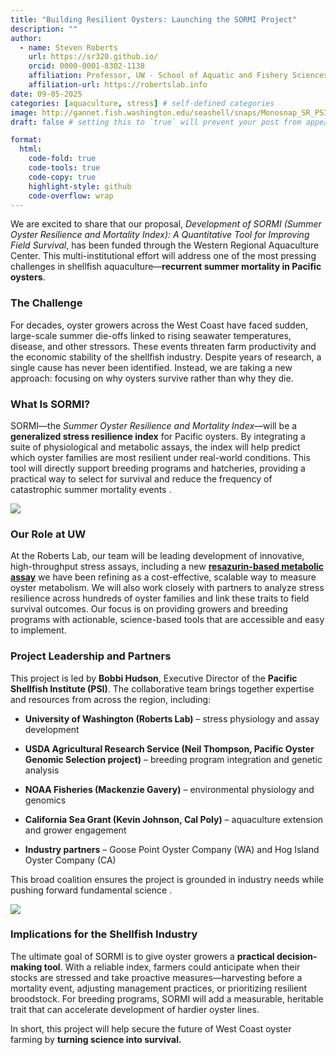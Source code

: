 ```yaml
---
title: "Building Resilient Oysters: Launching the SORMI Project"
description: ""
author:
  - name: Steven Roberts
    url: https://sr320.github.io/
    orcid: 0000-0001-8302-1138
    affiliation: Professor, UW - School of Aquatic and Fishery Sciences
    affiliation-url: https://robertslab.info
date: 09-05-2025
categories: [aquaculture, stress] # self-defined categories
image: http://gannet.fish.washington.edu/seashell/snaps/Monosnap_SR_PSI_WRAC_2025_Full_Proposal_Draft_2025-09-06_06-42-09.png # finding a good image
draft: false # setting this to `true` will prevent your post from appearing on your listing page until you're ready!

format:
  html:
    code-fold: true
    code-tools: true
    code-copy: true
    highlight-style: github
    code-overflow: wrap
---
```


We are excited to share that our proposal, *Development of SORMI (Summer Oyster Resilience and Mortality Index): A Quantitative Tool for Improving Field Survival*, has been funded through the Western Regional Aquaculture Center. This multi-institutional effort will address one of the most pressing challenges in shellfish aquaculture—**recurrent summer mortality in Pacific oysters**.

### **The Challenge**

For decades, oyster growers across the West Coast have faced sudden, large-scale summer die-offs linked to rising seawater temperatures, disease, and other stressors. These events threaten farm productivity and the economic stability of the shellfish industry. Despite years of research, a single cause has never been identified. Instead, we are taking a new approach: focusing on why oysters survive rather than why they die.

### **What Is SORMI?**

SORMI—the *Summer Oyster Resilience and Mortality Index*—will be a **generalized stress resilience index** for Pacific oysters. By integrating a suite of physiological and metabolic assays, the index will help predict which oyster families are most resilient under real-world conditions. This tool will directly support breeding programs and hatcheries, providing a practical way to select for survival and reduce the frequency of catastrophic summer mortality events .

![](<http://gannet.fish.washington.edu/seashell/snaps/Monosnap_SR_PSI_WRAC_2025_Full_Proposal_Draft_2025-09-06_06-35-37.png>)

### **Our Role at UW**

At the Roberts Lab, our team will be leading development of innovative, high-throughput stress assays, including a new [**resazurin-based metabolic assay**](http://oyster.pink) we have been refining as a cost-effective, scalable way to measure oyster metabolism. We will also work closely with partners to analyze stress resilience across hundreds of oyster families and link these traits to field survival outcomes. Our focus is on providing growers and breeding programs with actionable, science-based tools that are accessible and easy to implement.

### **Project Leadership and Partners**

This project is led by **Bobbi Hudson**, Executive Director of the **Pacific Shellfish Institute (PSI)**. The collaborative team brings together expertise and resources from across the region, including:

-   **University of Washington (Roberts Lab)** – stress physiology and assay development

-   **USDA Agricultural Research Service (Neil Thompson, Pacific Oyster Genomic Selection project)** – breeding program integration and genetic analysis

-   **NOAA Fisheries (Mackenzie Gavery)** – environmental physiology and genomics

-   **California Sea Grant (Kevin Johnson, Cal Poly)** – aquaculture extension and grower engagement

-   **Industry partners** – Goose Point Oyster Company (WA) and Hog Island Oyster Company (CA)

This broad coalition ensures the project is grounded in industry needs while pushing forward fundamental science .

![](<http://gannet.fish.washington.edu/seashell/snaps/Monosnap_SR_PSI_WRAC_2025_Full_Proposal_Draft_2025-09-06_06-36-23.png>)

### **Implications for the Shellfish Industry**

The ultimate goal of SORMI is to give oyster growers a **practical decision-making tool**. With a reliable index, farmers could anticipate when their stocks are stressed and take proactive measures—harvesting before a mortality event, adjusting management practices, or prioritizing resilient broodstock. For breeding programs, SORMI will add a measurable, heritable trait that can accelerate development of hardier oyster lines.

In short, this project will help secure the future of West Coast oyster farming by **turning science into survival.**
